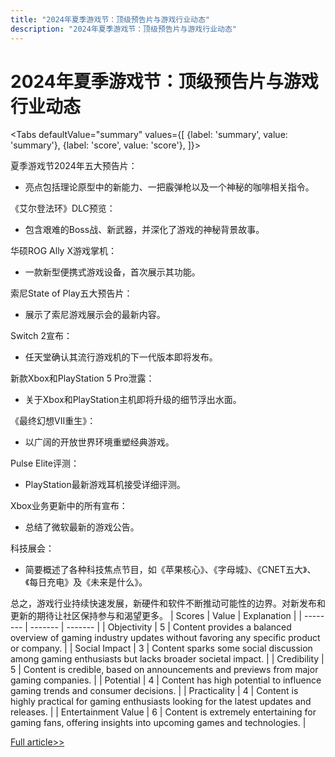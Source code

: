 ```yaml
---
title: "2024年夏季游戏节：顶级预告片与游戏行业动态"
description: "2024年夏季游戏节：顶级预告片与游戏行业动态"
---
```



# 2024年夏季游戏节：顶级预告片与游戏行业动态


<Tabs
	defaultValue="summary"
	values={[
	{label: 'summary', value: 'summary'},
	{label: 'score', value: 'score'},
]}>
<TabItem value="summary">


夏季游戏节2024年五大预告片：
- 亮点包括理论原型中的新能力、一把霰弹枪以及一个神秘的咖啡相关指令。

《艾尔登法环》DLC预览：
- 包含艰难的Boss战、新武器，并深化了游戏的神秘背景故事。

华硕ROG Ally X游戏掌机：
- 一款新型便携式游戏设备，首次展示其功能。

索尼State of Play五大预告片：
- 展示了索尼游戏展示会的最新内容。

Switch 2宣布：
- 任天堂确认其流行游戏机的下一代版本即将发布。

新款Xbox和PlayStation 5 Pro泄露：
- 关于Xbox和PlayStation主机即将升级的细节浮出水面。

《最终幻想VII重生》：
- 以广阔的开放世界环境重塑经典游戏。

Pulse Elite评测：
- PlayStation最新游戏耳机接受详细评测。

Xbox业务更新中的所有宣布：
- 总结了微软最新的游戏公告。

科技展会：
- 简要概述了各种科技焦点节目，如《苹果核心》、《字母城》、《CNET五大》、《每日充电》及《未来是什么》。

总之，游戏行业持续快速发展，新硬件和软件不断推动可能性的边界。对新发布和更新的期待让社区保持参与和渴望更多。
</TabItem>
<TabItem value="score">
	| Scores     | Value   | Explanation |
	| -------- | ------- | ------- |
	| Objectivity  | 5    | Content provides a balanced overview of gaming industry updates without favoring any specific product or company.    |
	| Social Impact | 3     | Content sparks some social discussion among gaming enthusiasts but lacks broader societal impact.    |
	| Credibility    | 5    | Content is credible, based on announcements and previews from major gaming companies.    |
	| Potential    | 4    | Content has high potential to influence gaming trends and consumer decisions.    |
	| Practicality    | 4    | Content is highly practical for gaming enthusiasts looking for the latest updates and releases.    |
	| Entertainment Value    | 6    | Content is extremely entertaining for gaming fans, offering insights into upcoming games and technologies.    |
</TabItem>
</Tabs>

[Full article>>](https://www.cnet.com/videos/top-5-trailers-from-summer-game-fest-2024/#ftag=CAD590a51e)
